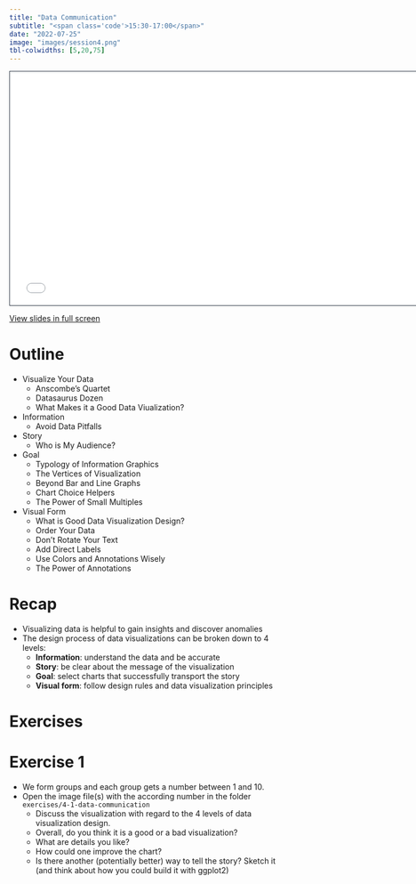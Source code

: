 ---
title: "Data Communication"
subtitle: "<span class='code'>15:30-17:00</span>"
date: "2022-07-25"
image: "images/session4.png"
tbl-colwidths: [5,20,75]
---

```{=html}
<iframe class="slide-deck" src="../materials/04_data_communication.pdf" height="420" width="747" style="border: 1px solid #2e3846;"></iframe>
```

[View slides in full screen](../materials/04_data_communication.pdf)

# Outline

-   Visualize Your Data
    -   Anscombe's Quartet
    -   Datasaurus Dozen
    -   What Makes it a Good Data Viualization?
-   Information
    -   Avoid Data Pitfalls
-   Story
    -   Who is My Audience?
-   Goal
    -   Typology of Information Graphics
    -   The Vertices of Visualization
    -   Beyond Bar and Line Graphs
    -   Chart Choice Helpers
    -   The Power of Small Multiples
-   Visual Form
    -   What is Good Data Visualization Design?
    -   Order Your Data
    -   Don't Rotate Your Text
    -   Add Direct Labels
    -   Use Colors and Annotations Wisely
    -   The Power of Annotations

# Recap

::: recap
-   Visualizing data is helpful to gain insights and discover anomalies
-   The design process of data visualizations can be broken down to 4 levels:
    -   **Information**: understand the data and be accurate
    -   **Story**: be clear about the message of the visualization
    -   **Goal**: select charts that successfully transport the story
    -   **Visual form**: follow design rules and data visualization principles
:::

# Exercises

# Exercise 1

::: question
-   We form groups and each group gets a number between 1 and 10.
-   Open the image file(s) with the according number in the folder `exercises/4-1-data-communication`
    -   Discuss the visualization with regard to the 4 levels of data visualization design.
    -   Overall, do you think it is a good or a bad visualization? 
    -   What are details you like?
    -   How could one improve the chart? 
    -   Is there another (potentially better) way to tell the story? Sketch it (and think about how you could build it with ggplot2)
:::

